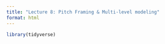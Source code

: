 ```yaml
---
title: "Lecture 8: Pitch Framing & Multi-level modeling"
format: html
---
```


```r
library(tidyverse)

```


<!--
  0. Set up a guide for scraping savant data: link to Bill Petti's website
  1. Scrape pitch-by-pitch for a single season (2024); this takes a while!
  2. Fit a GAM : p_throws + stand + s(plate_x, plate_z)
  3. Take the estimated p-hat and convert to logistic scale; then do a mixed-model with player-level random effects
  4. Suggest pitch framing estimate as a project
-->
